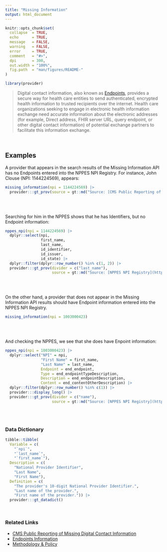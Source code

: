 ```yaml
---
title: "Missing Information"
output: html_document
---
```


```r
knitr::opts_chunk$set(
  collapse  = TRUE,
  echo      = TRUE, 
  message   = FALSE, 
  warning   = FALSE,
  error     = TRUE,
  comment   = "#>",
  dpi       = 300, 
  out.width = "100%",
  fig.path  = "man/figures/README-"
)
```

```r
library(provider)
```

> Digital contact information, also known as [Endpoints](https://nppes.cms.hhs.gov/webhelp/nppeshelp/HEALTH%20INFORMATION%20EXCHANGE.html), 
> provides a secure way for health care entities to send authenticated, encrypted health information to trusted recipients over the internet. 
> Health care organizations seeking to engage in electronic health information exchange need accurate information about the electronic addresses 
> (for example, Direct address, FHIR server URL, query endpoint, or other digital contact information) of potential exchange partners to 
> facilitate this information exchange.

<br>

## Examples

A provider that appears in the search results of the Missing Information API has no Endpoints entered into the NPPES NPI Registry. For instance, John Clouse (NPI: 1144224569), appears:

```r
missing_information(npi = 1144224569) |> 
  provider:::gt_prov(source = gt::md("Source: [CMS Public Reporting of Missing Digital Contact Information](https://data.cms.gov/provider-compliance/public-reporting-of-missing-digital-contact-information)"))
```

<br><br>

Searching for him in the NPPES shows that he has Identifiers, but no Endpoint information:

```r
nppes_npi(npi = 1144224569) |> 
  dplyr::select(npi, 
                first_name, 
                last_name, 
                id_identifier, 
                id_issuer, 
                id_state) |> 
  dplyr::filter(dplyr::row_number() %in% c(1, 2)) |> 
  provider:::gt_prov(divider = c("last_name"),
                     source = gt::md("Source: [NPPES NPI Registry](https://npiregistry.cms.hhs.gov/api-page)"))
```

<br><br>

On the other hand, a provider that does not appear in the Missing Information API results should have Endpoint information entered into the NPPES NPI Registry.

```r
missing_information(npi = 1003000423)
```


<br><br>

And checking the NPPES, we see that she does have Enpoint information:

```r
nppes_npi(npi = 1003000423) |> 
  dplyr::select("NPI" = npi, 
                "First Name" = first_name, 
                "Last Name" = last_name, 
                Endpoint = end_endpoint,
                Type = end_endpointTypeDescription,
                Description = end_endpointDescription,
                Content = end_contentOtherDescription) |> 
  dplyr::filter(dplyr::row_number() %in% c(1)) |> 
  provider:::display_long() |> 
  provider:::gt_prov(divider = c("name"),
                     source = gt::md("Source: [NPPES NPI Registry](https://npiregistry.cms.hhs.gov/api-page)"))
```

<br><br>

### Data Dictionary

```r
tibble::tibble(
  Variable = c(
    "`npi`", 
    "`last_name`", 
    "`first_name`"),
  Description = c(
    "National Provider Identifier", 
    "Last Name", 
    "First Name"),
  Definition = c(
    "The provider's 10-digit National Provider Identifier.", 
    "Last name of the provider.", 
    "First name of the provider.")) |> 
  provider:::gt_datadict()
```

<br>

### Related Links

   - [CMS Public Reporting of Missing Digital Contact Information](https://data.cms.gov/provider-compliance/public-reporting-of-missing-digital-contact-information)
   - [Endpoints Information](https://nppes.cms.hhs.gov/webhelp/nppeshelp/HEALTH%20INFORMATION%20EXCHANGE.html)
   - [Methodology & Policy](https://data.cms.gov/sites/default/files/2021-12/8eb2b4bf-6e5f-4e05-bcdb-39c07ad8f77a/Missing_Digital_Contact_Info_Methods%20.pdf)

<br><br>
